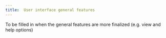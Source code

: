 ```yaml
---
title: 	User interface general features
---
```

To be filled in when the general features are more finalized (e.g. view and help options)

